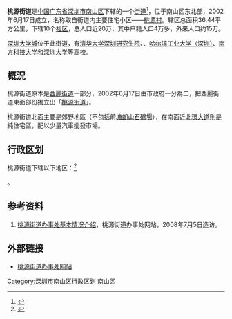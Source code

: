 {{中国乡级行政区<!---乡级行政区专用模板--->
|景观照片文件名 = Teaching Building of the Graduate School at Shenzhen, Tsinghua University1.jpg
|景观照片描述 = [[清华大学深圳研究生院|清华大学深圳研究生院]]
|汉语拼音 = 
|其他语言 = 
|其他语言名称 = 
|旧称 = 
|地名出处 = 
|位置图文件名 = 
|位置图描述 = 
|自定义图片= 
|建置时间 = 2002年6月17日
|政府驻地 = 
|毗邻 = 
|总面积 = 36.44平方公里
|总人口 = 
|总人口年份 = 
|户籍人口 = 4万
|户籍人口年份 = 
|常住人口 = 
|常住人口年份 = 
|人口密度 = 
|GDP = 
|GDP年份 = 
|邮政编码 = 
|电话区号 = 755
|官方网站 = 
|网站名称 = 
|44/03/05/008/000}}
'''桃源街道'''是[[中华人民共和国|中国]][[广东省|广东省]][[深圳市|深圳市]][[南山区_(深圳市)|南山区]]下辖的一个[[街道办事处|街道]]<ref>{{PRC admin/ref sgc|{{PRC admin/parent|44/03/05/008/000}}}}</ref>，位于南山区东北部，2002年6月17日成立，名称取自街道内主要住宅小区——[[桃源村|桃源村]]。辖区总面积36.44平方公里，下辖10个[[社区|社区]]，总人口近20万，其中户籍人口4万多，外来人口约15万。

[[深圳大学城|深圳大学城]]位于此街道，有[[清华大学深圳研究生院|清华大学深圳研究生院]]、{{le|北京大学深圳研究生院|Peking University Shenzhen Graduate School}}、[[哈尔滨工业大学（深圳）|哈尔滨工业大学（深圳）]]、[[南方科技大学|南方科技大学]]和[[深圳大学|深圳大学]]等高校。

==概況==
桃源街道原本是[[西麗街道|西麗街道]]一部分，2002年6月17日由市政府一分為二，把西麗街道東面部份獨立出「[[桃源街道|桃源街道]]」。

桃源街道北面主要是郊野地區（不包括前[[塘朗山石礦場|塘朗山石礦場]]），在南面近[[北環大道|北環大道]]則是純住宅區，配以少量汽車批發市場。

== 行政区划 ==
桃源街道下辖以下地区：<ref>{{PRC admin/ref sgc|44/03/05/008/000}}</ref>

{{PRC admin/children|44/03/05/008/000}}。

==参考资料==
{{reflist}}
#[https://web.archive.org/web/20080223143505/http://www.szns.gov.cn/tujdb/bmgk/jdjj/index.shtml 桃源街道办事处基本情况介绍]，桃源街道办事处网站，2008年7月5日造访。

==外部链接==
*[https://web.archive.org/web/20080415180834/http://www.szns.gov.cn/tujdb/ 桃源街道办事处网站]

{{深圳小作品}}
{{深圳市南山区行政区划}}
[[Category:深圳市南山区行政区划|Category:深圳市南山区行政区划]]
[[Category:深圳街道_(行政区划)|南山区]]